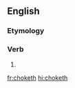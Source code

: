==English==

===Etymology===
{{suffix|choke|eth|lang=en}}

===Verb===
{{head|en|verb form}}

# {{en-archaic third-person singular of|choke}}

[[fr:choketh]]
[[hi:choketh]]